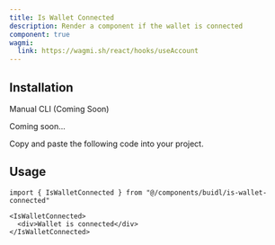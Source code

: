 ```yaml
---
title: Is Wallet Connected
description: Render a component if the wallet is connected
component: true
wagmi:
  link: https://wagmi.sh/react/hooks/useAccount
---
```


<ComponentPreview
  name="is-wallet-connected-demo"
  className="[&_.preview>[data-orientation=vertical]]:sm:max-w-[70%]"
/>

## Installation

<Tabs defaultValue="manual">

<TabsList>
  <TabsTrigger value="manual">Manual</TabsTrigger>
  <TabsTrigger disabled={true} value="cli">
    CLI (Coming Soon)
  </TabsTrigger>
</TabsList>

<TabsContent value="cli">

<Steps>

<Step>Coming soon...</Step>

</Steps>

</TabsContent>

<TabsContent value="manual">

<Steps>

<Step>Copy and paste the following code into your project.</Step>

<ComponentSource name="is-wallet-connected" />

</Steps>

</TabsContent>

</Tabs>

## Usage

```tsx
import { IsWalletConnected } from "@/components/buidl/is-wallet-connected"
```

```tsx
<IsWalletConnected>
  <div>Wallet is connected</div>
</IsWalletConnected>
```
